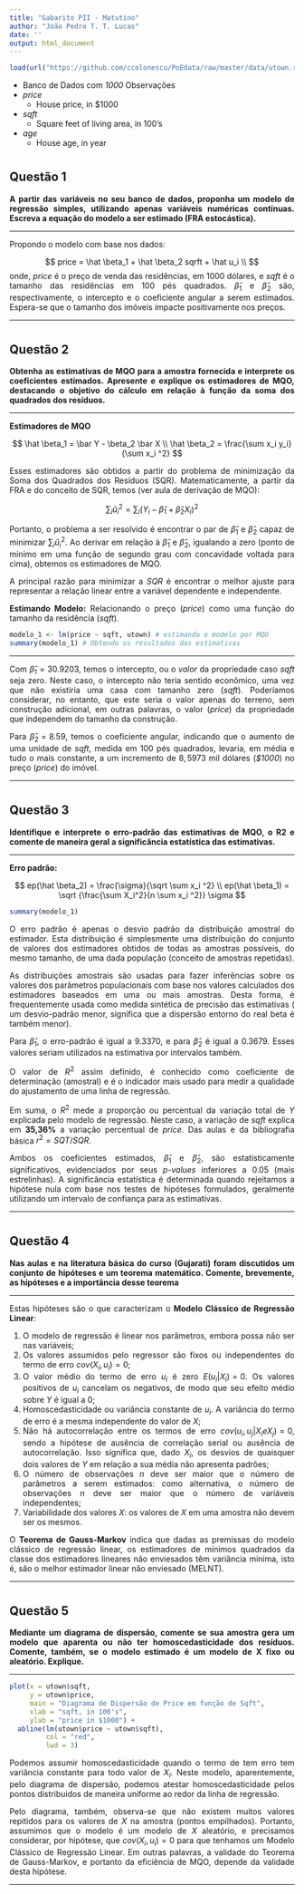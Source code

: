 ```yaml
---
title: "Gabarito PII - Matutino"
author: "João Pedro T. T. Lucas"
date: ''
output: html_document
---
```


<style>body {text-align: justify}</style>


```r
load(url("https://github.com/ccolonescu/PoEdata/raw/master/data/utown.rda"))
```

-   Banco de Dados com *1000* Observações
-   *price* 
      + House price, in \$1000
-   *sqft* 
      + Square feet of living area, in 100's
-   *age* 
      + House age, in year

#  {.tabset}

## Questão 1

**A partir das variáveis no seu banco de dados, proponha um modelo de regressão simples, utilizando apenas variáveis numéricas contínuas. Escreva a equação do modelo a ser estimado (FRA estocástica).**


------------------------------------------------------------------------

Propondo o modelo com base nos dados: 

$$
price = \hat \beta_1 + \hat \beta_2 sqrft + \hat u_i \\
$$
onde, *price* é o preço de venda das residências, em 1000 dólares, e *sqft* é o tamanho das residências em 100 pés quadrados. $\hat \beta_1$ e $\hat \beta_2$ são, respectivamente, o intercepto e o coeficiente angular a serem estimados. Espera-se que o tamanho dos imóveis impacte positivamente nos preços. 


------------------------------------------------------------------------

#  {.tabset}

## Questão 2

**Obtenha as estimativas de MQO para a amostra fornecida e interprete os coeficientes estimados. Apresente e explique os estimadores de MQO, destacando o objetivo do cálculo em relação à função da soma dos quadrados dos resíduos.**

------------------------------------------------------------------------

**Estimadores de MQO**

$$
\hat \beta_1 = \bar Y - \beta_2 \bar X \\
\hat \beta_2 = \frac{\sum x_i y_i}{\sum x_i ^2}
$$

Esses estimadores são obtidos a partir do problema de minimização da Soma dos Quadrados dos Resíduos (SQR). Matematicamente, a partir da FRA e do conceito de SQR, temos (ver aula de derivação de MQO): 

$$
\sum_i \hat u_i ^2 = \sum_i (Y_i - \hat \beta_1 + \hat \beta_2 X_i)^2
$$

Portanto, o problema a ser resolvido é encontrar o par de $\hat \beta_1$ e $\hat \beta_2$ capaz de minimizar $\sum_i \hat u_i ^2$. Ao derivar em relação à $\hat \beta_1$ e $\hat \beta_2$, igualando a zero (ponto de mínimo em uma função de segundo grau com concavidade voltada para cima), obtemos os estimadores de MQO.

A principal razão para minimizar a *SQR* é encontrar o melhor ajuste para representar a relação linear  entre a variável dependente e independente. 


**Estimando Modelo:** Relacionando o preço (*price*) como uma função do tamanho da residência (*sqft*).

```r
modelo_1 <- lm(price ~ sqft, utown) # estimando o modelo por MQO
summary(modelo_1) # Obtendo os resultados das estimativas
```

------------------------------------------------------------------------

Com $\hat \beta_1 = 30.9203$, temos o intercepto, ou o *valor* da propriedade caso *sqft* seja zero. Neste caso, o intercepto não teria sentido econômico, uma vez que não existiria uma casa com tamanho zero (*sqft*). Poderíamos considerar, no entanto, que este seria o valor apenas do terreno, sem construção adicional, em outras palavras, o valor (*price*) da propriedade que independem do tamanho da construção.

Para $\hat \beta_2 = 8.59$, temos o coeficiente angular, indicando que o aumento de uma unidade de *sqft*, medida em 100 pés quadrados, levaria,  em média e tudo o mais constante, a um incremento de $8,5973$ mil dólares (*\$1000*) no preço (*price*) do imóvel. 

------------------------------------------------------------------------

#  {.tabset}

## Questão 3

**Identifique e interprete o erro-padrão das estimativas de MQO, o R2 e comente de maneira geral a significância estatística das estimativas.**

------------------------------------------------------------------------

**Erro padrão:**

$$
ep(\hat \beta_2) = \frac{\sigma}{\sqrt \sum x_i ^2} \\
ep(\hat \beta_1) = \sqrt {\frac{\sum X_i^2}{n \sum x_i ^2}} \sigma
$$


```r
summary(modelo_1)
```

O erro padrão é apenas o desvio padrão da distribuição amostral do estimador. Esta distribuição é simplesmente uma distribuição do conjunto de valores dos estimadores obtidos de todas as amostras possíveis, do mesmo tamanho, de uma dada população (conceito de amostras repetidas).

As distribuições amostrais são usadas para fazer inferências sobre os valores dos parâmetros populacionais com base nos valores calculados dos estimadores baseados em uma ou mais amostras. Desta forma, é frequentemente usada como medida sintética de precisão das estimativas ( um desvio-padrão menor, significa que a dispersão entorno do real beta é também menor).

Para $\hat \beta_1$, o erro-padrão é igual a $9.3370$, e para $\hat \beta_2$ é igual a $0.3679$. Esses valores seriam utilizados na estimativa por intervalos também. 

O valor de $R^2$ assim definido, é conhecido como coeficiente de determinação (amostral) e é o indicador mais usado para medir a qualidade do ajustamento de uma linha de regressão.

Em suma, o $R^2$ mede a proporção ou percentual da variação total de $Y$ explicada pelo modelo de regressão. Neste caso, a variação de *sqft* explica em **35,36%** a variação percentual de *price*. Das aulas e da bibliografia básica $r^2 = SQT/SQR$.

Ambos os coeficientes estimados, $\hat \beta_1$ e $\hat \beta_2$, são estatisticamente significativos, evidenciados por seus *p-values* inferiores a 0.05 (mais estrelinhas). A significância estatística é determinada quando rejeitamos a hipótese nula com base nos testes de hipóteses formulados, geralmente utilizando um intervalo de confiança para as estimativas. 

------------------------------------------------------------------------

#  {.tabset}

## Questão 4

**Nas aulas e na literatura básica do curso (Gujarati) foram discutidos um conjunto de hipóteses e um teorema matemático. Comente, brevemente, as hipóteses e a importância desse teorema**

------------------------------------------------------------------------

Estas hipóteses são o que caracterizam o **Modelo Clássico de Regressão Linear**:

1. O modelo de regressão é linear nos parâmetros, embora possa não ser nas variáveis;
2. Os valores assumidos pelo regressor são fixos ou independentes do termo de erro $cov (X_i, u_i) = 0$;
3. O valor médio do termo de erro $u_i$ é zero $E(u_i | X_i) = 0$. Os valores positivos de $u_i$ cancelam os negativos, de modo que seu efeito médio sobre $Y$ é igual a 0;
4. Homoscedasticidade ou variância constante de $u_i$. A variância do termo de erro é a mesma independente do valor de $X$;
5. Não há autocorrelação entre os termos de erro $cov(u_i, u_j | X_i e X_j) = 0$, sendo a hipótese de ausência de correlação serial ou ausência de autocorrelação. Isso significa que, dado $X_i$, os desvios de quaisquer dois valores de $Y$ em relação a sua média não apresenta padrões;
6. O número de observações $n$ deve ser maior que o número de parâmetros a serem estimados: como alternativa, o número de observações $n$ deve ser maior que o número de variáveis independentes;
7. Variabilidade dos valores $X$: os valores de $X$ em uma amostra não devem ser os mesmos.

O **Teorema de Gauss-Markov** indica que dadas as premissas do modelo clássico de regressão linear, os estimadores de mínimos quadrados da classe dos estimadores lineares não enviesados têm variância mínima, isto é, são o melhor estimador linear não enviesado (MELNT).

------------------------------------------------------------------------

#  {.tabset}

## Questão 5

**Mediante um diagrama de dispersão, comente se sua amostra gera um modelo que aparenta ou não ter homoscedasticidade dos resíduos. Comente, também, se o modelo estimado é um modelo de X fixo ou aleatório. Explique.**

------------------------------------------------------------------------

```r
plot(x = utown$sqft,
     y = utown$price,
     main = "Diagrama de Dispersão de Price em função de Sqft",
     xlab = "sqft, in 100's",
     ylab = "price in $1000") +
  abline(lm(utown$price ~ utown$sqft),
         col = "red",
         lwd = 3)
```

Podemos assumir homoscedasticidade quando o termo de tem erro tem variância constante para todo valor de $X_i$. Neste modelo, aparentemente, pelo diagrama de dispersão, podemos atestar homoscedasticidade pelos pontos distribuidos de maneira uniforme ao redor da linha de regressão.

Pelo diagrama, também, observa-se que não existem muitos valores repitidos para os valores de $X$ na amostra (pontos empilhados). Portanto, assumimos que o modelo é um modelo de $X$ aleatório, e precisamos considerar, por hipótese, que $cov(X_i, u_i) = 0$ para que tenhamos um Modelo Clássico de Regressão Linear. Em outras palavras, a validade do Teorema de Gauss-Markov, e portanto da eficiência de MQO, depende da validade desta hipótese. 

------------------------------------------------------------------------
